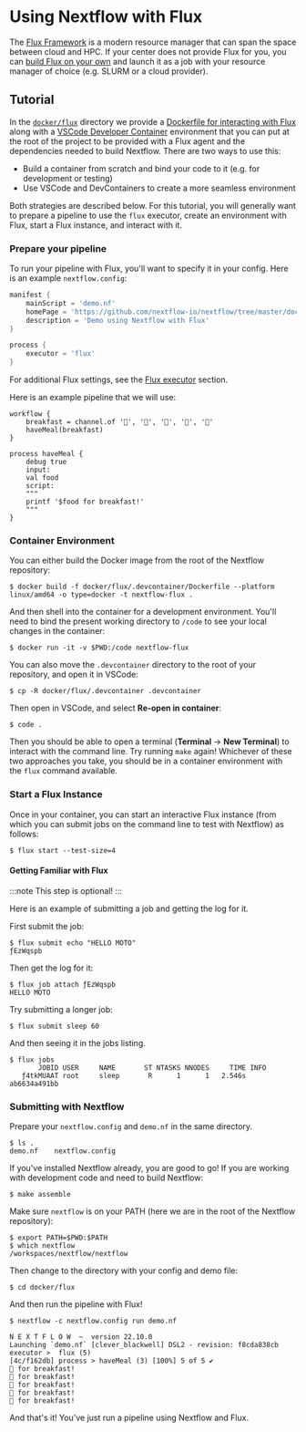 # Using Nextflow with Flux

The [Flux Framework](https://flux-framework.org/) is a modern resource manager that can span the space between cloud and HPC. If your center does not provide Flux for you, you can [build Flux on your own](https://flux-framework.readthedocs.io/en/latest/quickstart.html#building-the-code) and launch it as a job with your resource manager of choice (e.g. SLURM or a cloud provider).

## Tutorial

In the [`docker/flux`](https://github.com/nextflow-io/nextflow/tree/master/docker/flux) directory we provide a [Dockerfile for interacting with Flux](https://github.com/nextflow-io/nextflow/tree/master/docker/flux/.devcontainer/Dockerfile) along with a [VSCode Developer Container](https://code.visualstudio.com/docs/devcontainers/containers) environment that you can put at the root of the project to be provided with a Flux agent and the dependencies needed to build Nextflow. There are two ways to use this:

- Build a container from scratch and bind your code to it (e.g. for development or testing)
- Use VSCode and DevContainers to create a more seamless environment

Both strategies are described below. For this tutorial, you will generally want to prepare a pipeline to use the `flux` executor, create an environment with Flux, start a Flux instance, and interact with it.

### Prepare your pipeline

To run your pipeline with Flux, you'll want to specify it in your config. Here is an example `nextflow.config`:

```groovy
manifest {
    mainScript = 'demo.nf'
    homePage = 'https://github.com/nextflow-io/nextflow/tree/master/docker/flux'
    description = 'Demo using Nextflow with Flux'
}

process {
    executor = 'flux'
}
```

For additional Flux settings, see the [Flux executor][flux-executor] section.

Here is an example pipeline that we will use:

```nextflow
workflow {
    breakfast = channel.of '🥞️', '🥑️', '🥧️', '🍵️', '🍞️'
    haveMeal(breakfast)
}

process haveMeal {
    debug true
    input:
    val food
    script:
    """
    printf '$food for breakfast!'
    """
}
```

### Container Environment

You can either build the Docker image from the root of the Nextflow repository:

```console
$ docker build -f docker/flux/.devcontainer/Dockerfile --platform linux/amd64 -o type=docker -t nextflow-flux .
```

And then shell into the container for a development environment. You'll need to bind the present working directory to `/code` to see your local changes in the container:

```console
$ docker run -it -v $PWD:/code nextflow-flux
```

You can also move the `.devcontainer` directory to the root of your repository, and open it in VSCode:

```console
$ cp -R docker/flux/.devcontainer .devcontainer
```

Then open in VSCode, and select **Re-open in container**:

```console
$ code .
```

Then you should be able to open a terminal (**Terminal** -> **New Terminal**) to interact with the command line. Try running `make` again! Whichever of these two approaches you take, you should be in a container environment with the `flux` command available.

### Start a Flux Instance

Once in your container, you can start an interactive Flux instance (from which you can submit jobs on the command line to test with Nextflow) as follows:

```console
$ flux start --test-size=4
```

#### Getting Familiar with Flux

:::note
This step is optional!
:::

Here is an example of submitting a job and getting the log for it.

First submit the job:

```console
$ flux submit echo "HELLO MOTO"
ƒEzWqspb
```

Then get the log for it:

```console
$ flux job attach ƒEzWqspb
HELLO MOTO
```

Try submitting a longer job:

```console
$ flux submit sleep 60
```

And then seeing it in the jobs listing.

```console
$ flux jobs
       JOBID USER     NAME       ST NTASKS NNODES     TIME INFO
   ƒ4tkMUAAT root     sleep       R      1      1   2.546s ab6634a491bb
```

### Submitting with Nextflow

Prepare your `nextflow.config` and `demo.nf` in the same directory.

```console
$ ls .
demo.nf    nextflow.config
```

If you've installed Nextflow already, you are good to go! If you are working with development code and need to build Nextflow:

```console
$ make assemble
```

Make sure `nextflow` is on your PATH (here we are in the root of the Nextflow repository):

```console
$ export PATH=$PWD:$PATH
$ which nextflow
/workspaces/nextflow/nextflow
```

Then change to the directory with your config and demo file:

```console
$ cd docker/flux
```

And then run the pipeline with Flux!

```console
$ nextflow -c nextflow.config run demo.nf

N E X T F L O W  ~  version 22.10.0
Launching `demo.nf` [clever_blackwell] DSL2 - revision: f8cda838cb
executor >  flux (5)
[4c/f162db] process > haveMeal (3) [100%] 5 of 5 ✔
🥞️ for breakfast!
🍞️ for breakfast!
🍵️ for breakfast!
🥑️ for breakfast!
🥧️ for breakfast!
```

And that's it! You've just run a pipeline using Nextflow and Flux.

[flux-executor]: /nextflow_docs/nextflow_repo/docs/executor.mdx#flux-executor